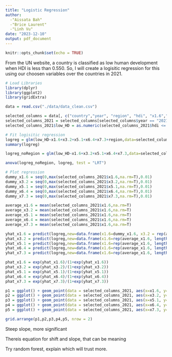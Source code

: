 ```yaml
---
title: "Logistic Regression"
author: 
  -"Aissata Bah"
  -"Brice Laurent"
  -"Linh Vu"
date: "2023-12-10"
output: pdf_document
---
```


```r
knitr::opts_chunk$set(echo = TRUE)
```

From the UN website, a country is classified as low human development when HDI is less than 0.550. So, I will create a logisitic regression for this using our choosen variables over the countries in 2021.

```r
# Load Libraries
library(dplyr)
library(ggplot2)
library(gridExtra)

data = read.csv("./data/data_clean.csv")
```

```r
selected_columns = data[, c("country","year", "region", "hdi", "x1.6","x3.2", "x5.1", "x6.4", "x7.3")]
selected_columns_2021 = selected_columns[selected_columns$year == "2021",]
selected_columns_2021$low_HD = as.numeric(selected_columns_2021$hdi <= 0.550)

# Fit logisitic regression
logreg = glm(low_HD~x1.6+x3.2+x5.1+x6.4+x7.3+region,data=selected_columns_2021,family="binomial")
summary(logreg)
```

```r
logreg_noRegion = glm(low_HD~x1.6+x3.2+x5.1+x6.4+x7.3,data=selected_columns_2021,family="binomial")

anova(logreg_noRegion, logreg, test = "LRT")
```

```r
# Plot regression
dummy_x1.6 = seq(0,max(selected_columns_2021$x1.6,na.rm=T),0.01)
dummy_x3.2 = seq(0,max(selected_columns_2021$x3.2,na.rm=T),0.01)
dummy_x5.1 = seq(0,max(selected_columns_2021$x5.1,na.rm=T),0.01)
dummy_x6.4 = seq(0,max(selected_columns_2021$x6.4,na.rm=T),0.01)
dummy_x7.3 = seq(0,max(selected_columns_2021$x7.3,na.rm=T),0.01)

average_x1.6 = mean(selected_columns_2021$x1.6,na.rm=T)
average_x3.2 = mean(selected_columns_2021$x1.6,na.rm=T)
average_x5.1 = mean(selected_columns_2021$x1.6,na.rm=T)
average_x6.4 = mean(selected_columns_2021$x1.6,na.rm=T)
average_x7.3 = mean(selected_columns_2021$x1.6,na.rm=T)

yhat_x1.6 = predict(logreg,new=data.frame(x1.6=dummy_x1.6, x3.2 = rep(average_x3.2, length(dummy_x1.6)), x5.1 = rep(average_x5.1, length(dummy_x1.6)), x6.4 = rep(average_x6.4, length(dummy_x1.6)), x7.3 = rep(average_x7.3, length(dummy_x1.6)), region = rep("Sub-Saharan Africa", length(dummy_x1.6))))
yhat_x3.2 = predict(logreg,new=data.frame(x1.6=rep(average_x1.6, length(dummy_x3.2)), x3.2 = dummy_x3.2, x5.1 = rep(average_x5.1, length(dummy_x3.2)), x6.4 = rep(average_x6.4, length(dummy_x3.2)), x7.3 = rep(average_x7.3, length(dummy_x3.2)),region = rep("Sub-Saharan Africa", length(dummy_x3.2))))
yhat_x5.1 = predict(logreg,new=data.frame(x1.6=rep(average_x1.6, length(dummy_x5.1)), x3.2 = rep(average_x3.2, length(dummy_x5.1)), x5.1 = dummy_x5.1, x6.4 = rep(average_x6.4, length(dummy_x5.1)), x7.3 = rep(average_x7.3, length(dummy_x5.1)), region = rep("Sub-Saharan Africa", length(dummy_x5.1))))
yhat_x6.4 = predict(logreg,new=data.frame(x1.6=rep(average_x1.6, length(dummy_x6.4)), x3.2 = rep(average_x3.2, length(dummy_x6.4)), x5.1 = rep(average_x5.1, length(dummy_x6.4)), x6.4 = dummy_x6.4, x7.3 = rep(average_x7.3, length(dummy_x6.4)), region = rep("Sub-Saharan Africa", length(dummy_x6.4))))
yhat_x7.3 = predict(logreg,new=data.frame(x1.6=rep(average_x1.6, length(dummy_x7.3)), x3.2 = rep(average_x3.2, length(dummy_x7.3)), x5.1 = rep(average_x5.1, length(dummy_x7.3)), x6.4 = rep(average_x6.4, length(dummy_x7.3)), x7.3 = dummy_x7.3, region = rep("Sub-Saharan Africa", length(dummy_x7.3))))

phat_x1.6 = exp(yhat_x1.6)/(1+exp(yhat_x1.6))
phat_x3.2 = exp(yhat_x3.2)/(1+exp(yhat_x3.2))
phat_x5.1 = exp(yhat_x5.1)/(1+exp(yhat_x5.1))
phat_x6.4 = exp(yhat_x6.4)/(1+exp(yhat_x6.4))
phat_x7.3 = exp(yhat_x7.3)/(1+exp(yhat_x7.3))

p1 = ggplot() + geom_point(data = selected_columns_2021, aes(x=x1.6, y=low_HD)) + geom_line(aes(x=dummy_x1.6,y=phat_x1.6), data =as.data.frame(cbind(dummy_x1.6, phat_x1.6)))+ scale_y_continuous(breaks = c(0, 1), labels = c("False", "True"))
p2 = ggplot() + geom_point(data = selected_columns_2021, aes(x=x3.2, y=low_HD)) + geom_line(aes(x=dummy_x3.2,y=phat_x3.2), data =as.data.frame(cbind(dummy_x3.2, phat_x3.2)))+ scale_y_continuous(breaks = c(0, 1), labels = c("False", "True"))
p3 = ggplot() + geom_point(data = selected_columns_2021, aes(x=x5.1, y=low_HD)) + geom_line(aes(x=dummy_x5.1,y=phat_x5.1), data =as.data.frame(cbind(dummy_x5.1, phat_x5.1)))+ scale_y_continuous(breaks = c(0, 1), labels = c("False", "True"))
p4 = ggplot() + geom_point(data = selected_columns_2021, aes(x=x6.4, y=low_HD)) + geom_line(aes(x=dummy_x6.4,y=phat_x6.4), data =as.data.frame(cbind(dummy_x6.4, phat_x6.4)))+ scale_y_continuous(breaks = c(0, 1), labels = c("False", "True"))
p5 = ggplot() + geom_point(data = selected_columns_2021, aes(x=x7.3, y=low_HD)) + geom_line(aes(x=dummy_x7.3,y=phat_x7.3), data =as.data.frame(cbind(dummy_x7.3, phat_x7.3)))+ scale_y_continuous(breaks = c(0, 1), labels = c("False", "True"))

grid.arrange(p1,p2,p3,p4,p5, nrow = 2)
```

Steep slope, more significant

Thereis equation for shift and slope, that can be meaning



Try random forest, explain which will trust more. 